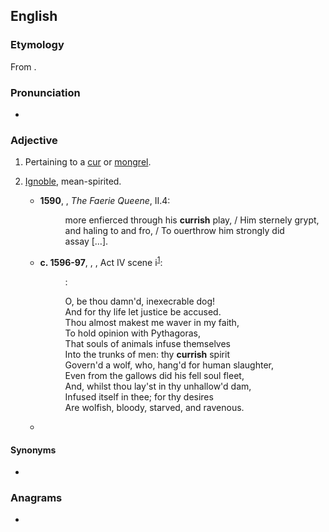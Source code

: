 ==English==

===Etymology===
From {{suffix|en|cur|ish}}.

===Pronunciation===
* {{a|UK}} {{IPA|en|/ˈkəːɹɪʃ/}}

===Adjective===
{{en-adj}}

# Pertaining to a [[cur]] or [[mongrel]].
# {{lb|en|now|_|rare}} [[ignoble|Ignoble]], mean-spirited.
#* '''1590''', {{w|Edmund Spenser}}, ''The Faerie Queene'', II.4:
#*: more enfierced through his '''currish''' play, / Him sternely grypt, and haling to and fro, / To ouerthrow him strongly did assay&nbsp;[…].
#* '''c. 1596-97''', {{w|William Shakespeare}}, ''{{w|The Merchant of Venice}}'', Act IV scene i<sup>[http://www.opensourceshakespeare.org/views/plays/play_view.php?WorkID=merchantvenice&Scope=entire&pleasewait=1&msg=pl]</sup>:
#*: {{smallcaps|Gratiano}}:
#*: O, be thou damn'd, inexecrable dog!
#*: And for thy life let justice be accused.
#*: Thou almost makest me waver in my faith,
#*: To hold opinion with Pythagoras,
#*: That souls of animals infuse themselves
#*: Into the trunks of men: thy '''currish''' spirit
#*: Govern'd a wolf, who, hang'd for human slaughter,
#*: Even from the gallows did his fell soul fleet,
#*: And, whilst thou lay'st in thy unhallow'd dam,
#*: Infused itself in thee; for thy desires
#*: Are wolfish, bloody, starved, and ravenous.
#* {{RQ:Burton Melancholy|part=II|section=1|member=3|passage=God's vengeance, and all the plagues of Egypt come not upon us, since we are so '''currish''' one towards another, so respectless of God and our neighbours, and by our crying sins pull these miseries upon our own heads.}}

====Synonyms====
* {{l|en|doggish}}

===Anagrams===
* {{anagrams|en|a=chirrsu|cirrhus}}
{{C|en|Personality}}